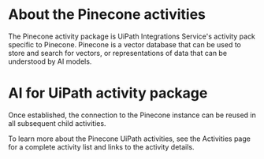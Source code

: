 ﻿# About the Pinecone activities

The Pinecone activity package is UiPath Integrations Service's activity pack specific to Pinecone. Pinecone is a vector database that can be used to store and search for vectors, or representations of data that can be understood by AI models.

# AI for UiPath activity package

Once established, the connection to the Pinecone instance can be reused in all subsequent child activities.

To learn more about the Pinecone UiPath activities, see the Activities page for a complete activity list and links to the activity details.
